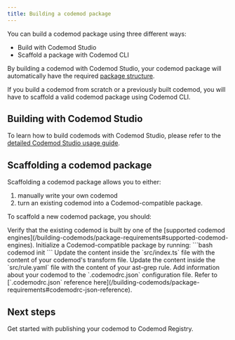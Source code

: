 ```yaml
---
title: Building a codemod package
---
```


You can build a codemod package using three different ways:
- Build with Codemod Studio
- Scaffold a package with Codemod CLI

By building a codemod with Codemod Studio, your codemod package will automatically have the required [package structure](/building-codemods/package-requirements).

If you build a codemod from scratch or a previously built codemod, you will have to scaffold a valid codemod package using Codemod CLI.

## Building with Codemod Studio

To learn how to build codemods with Codemod Studio, please refer to the [detailed Codemod Studio usage guide](/codemod-studio).

## Scaffolding a codemod package

Scaffolding a codemod package allows you to either:
1. manually write your own codemod
2. turn an existing codemod into a Codemod-compatible package.

To scaffold a new codemod package, you should:

<Steps>
    <Step title="Verify codemod engine compatibility">
        Verify that the existing codemod is built by one of the [supported codemod engines](/building-codemods/package-requirements#supported-codemod-engines).
    </Step>
    <Step title="Initialize codemod package">
        Initialize a Codemod-compatible package by running:
        ```bash
        codemod init
        ```
    </Step>
    <Step title="Update transform file content">
        <Card title="For jscodeshift/ts-morph/workflow codemods:">
        Update the content inside the `src/index.ts` file with the content of your codemod's transform file.
        </Card>
        <Card title="For ast-grep codemods:">
        Update the content inside the `src/rule.yaml` file with the content of your ast-grep rule.
        </Card>
    </Step>
    <Step title="Update package configuration file">
        Add information about your codemod to the `.codemodrc.json` configuration file. Refer to [`.codemodrc.json` reference here](/building-codemods/package-requirements#codemodrc-json-reference).
    </Step>
</Steps>

## Next steps

<Card title="Publishing your codemod ->" icon="share-nodes" href="/sharing/publishing-codemods">
Get started with publishing your codemod to Codemod Registry.
</Card>